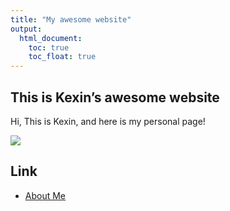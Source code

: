 ```yaml
---
title: "My awesome website"
output: 
  html_document:
    toc: true
    toc_float: true
---
```


## This is Kexin's awesome website

Hi, This is Kexin, and here is my personal page!

![](image/me.jpeg)


## Link

* [About Me](about.html)


